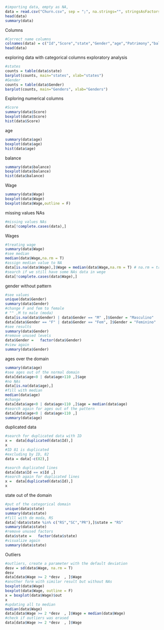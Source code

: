 
```r
#importing data, empty as NA, 
data = read.csv("Churn.csv", sep = ";", na.strings="", stringsAsFactors=T)## archive name, separation, when it find a empty place, it chances to NA, factor is a categorical data with a domain
head(data)
summary(data)
```
Columns
```r
#Correct name columns
colnames(data) = c("Id","Score","state","Gender","age","Patrimony","balance","Products","HaveCreditCard","Active","Wage","Exited")
head(data)
```
exploring data with categorical columns exploratory analysis
```r
#states
counts = table(data$state)
barplot(counts, main="states", xlab="states")
#Gender
counts = table(data$Gender)
barplot(counts, main="Genders", xlab="Genders")
```
Exploring numerical columns
```r
#Score
summary(data$Score)
boxplot(data$Score)
hist(data$Score)
```
age
```r
summary(data$age)
boxplot(data$age)
hist(data$age)
```
balance
```r
summary(data$balance)
boxplot(data$balance)
hist(data$balance)
```
Wage
```r
summary(data$Wage)
boxplot(data$Wage)
boxplot(data$Wage,outline = F)
```
missing values NAs
```r
#missing values NAs
data[!complete.cases(data),]
```
Wages
```r
#treating wage 
summary(data$Wage)
#see median
median(data$Wage,na.rm = T)
#assign median value to NA
data[is.na(data$Wage),]$Wage = median(data$Wage,na.rm = T) # na.rm = true to remove the NA values from de calculation
#search if we still have some NAs data in wege
data[!complete.cases(data$Wage),]
```
gender without pattern
```r
#see values
unique(data$Gender)
summary(data$Gender)
#change F and fem to female
# "" ,M to male (moda)
data[is.na(data$Gender) | data$Gender == "M" ,]$Gender = "Masculino" 
data[data$Gender == "F" | data$Gender == "Fem", ]$Gender = "Feminino" 
#see results
summary(data$Gender)
#remove unused levels
data$Gender =   factor(data$Gender) 
#view again
summary(data$Gender)
```
ages over the domain
```r
summary(data$age)
#see ages out of the normal domain
data[data$age<0 | data$age>110 ,]$age
#no NAs
data[is.na(data$age),]
#fill with median
median(data$age)
#change
data[data$age<0 | data$age>110 ,]$age = median(data$age) 
#search again for ages out of the pattern
data[data$age<0 | data$age>110 ,]
summary(data$age)
```
duplicated data
```r
#search for duplicated data with ID
x =  data[duplicated(data$Id),]
x
#ID 81 is duplicated
#excluding by ID, 82
data = data[-c(82),]

#search duplicated lines
data[data$Id == x$Id ,]
#search again for duplicated lines
x =  data[duplicated(data$Id),]
x
```
state out of the domain
```r
#put of the categorical domain
unique(data$state)
summary(data$state)
#fill with de moda, RS
data[!data$state %in% c("RS","SC","PR"),]$state = "RS"
summary(data$state)
#remove unused factors
data$state =   factor(data$state)
#visualize again
summary(data$state)
```
Outliers
```r
#outliers, create a parameter with the default deviation
desv = sd(data$Wage, na.rm = T)
desv
data[data$Wage >= 2 *desv  , ]$Wage
#another form with similar result but without NAs
boxplot(data$Wage)
boxplot(data$Wage, outline = F)
x = boxplot(data$Wage)$out
x
#updating all to median
median(data$Wage)
data[data$Wage >= 2 *desv  , ]$Wage = median(data$Wage)
#check if outliers was erased
data[data$Wage >= 2 *desv  , ]$Wage
```

